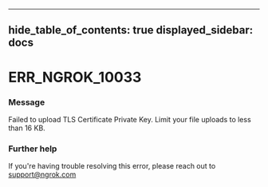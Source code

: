

---
hide_table_of_contents: true
displayed_sidebar: docs
---


# ERR_NGROK_10033

### Message
Failed to upload TLS Certificate Private Key. Limit your file uploads to less than 16 KB.

<ErrorDetails />



### Further help
If you're having trouble resolving this error, please reach out to [support@ngrok.com](mailto:support@ngrok.com?subject=Help%20with%20ERR_NGROK_10033)

